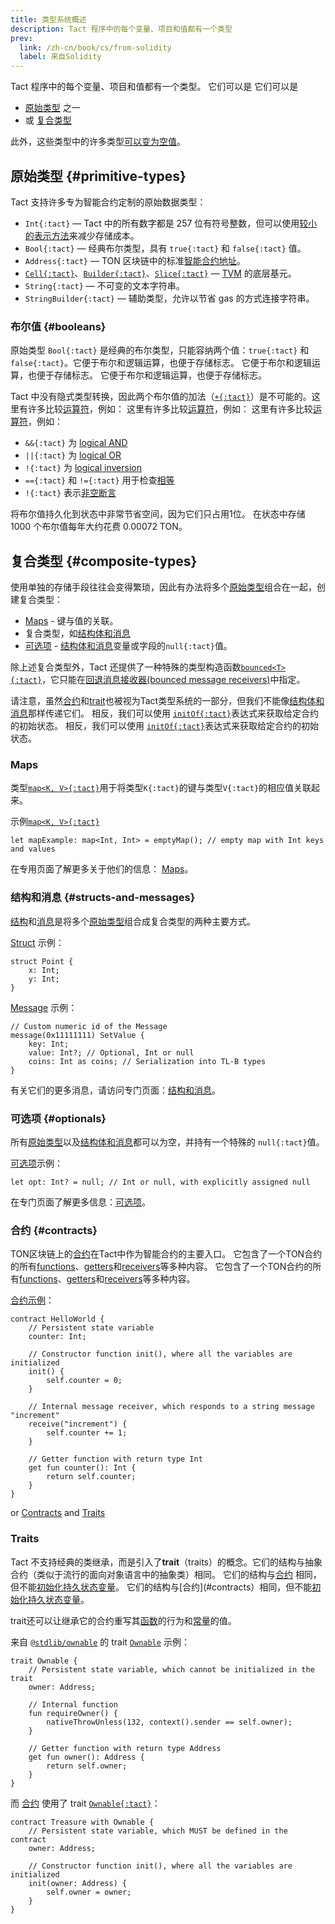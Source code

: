 ```yaml
---
title: 类型系统概述
description: Tact 程序中的每个变量、项目和值都有一个类型
prev:
  link: /zh-cn/book/cs/from-solidity
  label: 来自Solidity
---
```


Tact 程序中的每个变量、项目和值都有一个类型。 它们可以是 它们可以是

- [原始类型](#primitive-types) 之一
- 或 [复合类型](#composite-types)

此外，这些类型中的许多类型[可以变为空值](#optionals)。

## 原始类型 {#primitive-types}

Tact 支持许多专为智能合约定制的原始数据类型：

- `Int{:tact}` — Tact 中的所有数字都是 257 位有符号整数，但可以使用[较小的表示方法](/zh-cn/book/integers#serialization)来减少存储成本。
- `Bool{:tact}` — 经典布尔类型，具有 `true{:tact}` 和 `false{:tact}` 值。
- `Address{:tact}` — TON 区块链中的标准[智能合约地址](https://docs.ton.org/learn/overviews/addresses#address-of-smart-contract)。
- [`Cell{:tact}`](/zh-cn/book/cells#cells)、[`Builder{:tact}`](/zh-cn/book/cells#builders)、[`Slice{:tact}`](/zh-cn/book/cells#slices) — [TVM][tvm] 的底层基元。
- `String{:tact}` — 不可变的文本字符串。
- `StringBuilder{:tact}` — 辅助类型，允许以节省 gas 的方式连接字符串。

[tvm]: https://docs.ton.org/learn/tvm-instructions/tvm-overview

### 布尔值 {#booleans}

原始类型 `Bool{:tact}` 是经典的布尔类型，只能容纳两个值：`true{:tact}` 和 `false{:tact}`。它便于布尔和逻辑运算，也便于存储标志。 它便于布尔和逻辑运算，也便于存储标志。 它便于布尔和逻辑运算，也便于存储标志。

Tact 中没有隐式类型转换，因此两个布尔值的加法（[`+{:tact}`](/zh-cn/book/operators#binary-add)）是不可能的。这里有许多比较[运算符](/zh-cn/book/operators)，例如： 这里有许多比较[运算符](/zh-cn/book/operators)，例如： 这里有许多比较[运算符](/book/operators)，例如：

- `&&{:tact}` 为 [logical AND](/zh-cn/book/operators#binary-logical-and)
- `||{:tact}` 为 [logical OR](/zh-cn/book/operators#binary-logical-or)
- `!{:tact}` 为 [logical inversion](/zh-cn/book/operators#unary-inverse)
- `=={:tact}` 和 `!={:tact}` 用于检查[相等](/zh-cn/book/operators#binary-equality)
- `!{:tact}` 表示[非空断言](/zh-cn/book/optionals)

将布尔值持久化到状态中非常节省空间，因为它们只占用1位。 在状态中存储 1000 个布尔值每年大约花费 $0.00072$ TON。

## 复合类型 {#composite-types}

使用单独的存储手段往往会变得繁琐，因此有办法将多个[原始类型](#primitive-types)组合在一起，创建复合类型：

- [Maps](#maps) - 键与值的关联。
- 复合类型，如[结构体和消息](#structs-and-messages)
- [可选项](#optionals) - [结构体和消息](#structs-and-messages)变量或字段的`null{:tact}`值。

除上述复合类型外，Tact 还提供了一种特殊的类型构造函数[`bounced<T>{:tact}`](/zh-cn/book/bounced)，它只能在[回退消息接收器(bounced message receivers)](/zh-cn/book/bounced)中指定。

请注意，虽然[合约](#contracts)和[trait](#traits)也被视为Tact类型系统的一部分，但我们不能像[结构体和消息](#structs-and-messages)那样传递它们。 相反，我们可以使用 [`initOf{:tact}`](/zh-cn/book/expressions#initof)表达式来获取给定合约的初始状态。 相反，我们可以使用 [`initOf{:tact}`](/book/expressions#initof)表达式来获取给定合约的初始状态。

### Maps

类型[`map<K, V>{:tact}`][maps]用于将类型`K{:tact}`的键与类型`V{:tact}`的相应值关联起来。

示例[`map<K, V>{:tact}`][maps]

```tact
let mapExample: map<Int, Int> = emptyMap(); // empty map with Int keys and values
```

在专用页面了解更多关于他们的信息： [Maps][maps]。

[maps]: /zh-cn/book/maps

### 结构和消息 {#structs-and-messages}

[结构][structs]和[消息][messages]是将多个[原始类型](#primitive-types)组合成复合类型的两种主要方式。

[Struct][structs] 示例：

```tact
struct Point {
    x: Int;
    y: Int;
}
```

[Message][messages] 示例：

```tact
// Custom numeric id of the Message
message(0x11111111) SetValue {
    key: Int;
    value: Int?; // Optional, Int or null
    coins: Int as coins; // Serialization into TL-B types
}
```

有关它们的更多消息，请访问专门页面：[结构和消息][s-n-m]。

[s-n-m]: /zh-cn/book/structs-and-messages
[structs]: /zh-cn/book/structs-and-messages#structs
[messages]: /zh-cn/book/structs-and-messages#messages

### 可选项 {#optionals}

所有[原始类型](#primitive-types)以及[结构体和消息](#structs-and-messages)都可以为空，并持有一个特殊的 `null{:tact}`值。

[可选项][optionals]示例：

```tact
let opt: Int? = null; // Int or null, with explicitly assigned null
```

在专门页面了解更多信息：[可选项][optionals]。

[optionals]: /zh-cn/book/optionals

### 合约 {#contracts}

TON区块链上的[合约](/zh-cn/book/contracts)在Tact中作为智能合约的主要入口。 它包含了一个TON合约的所有[functions](/zh-cn/book/functions)、[getters](/zh-cn/book/functions#getter-functions)和[receivers](/zh-cn/book/functions#receiver-functions)等多种内容。 它包含了一个TON合约的所有[functions](/book/functions)、[getters](/book/functions#getter-functions)和[receivers](/book/functions#receiver-functions)等多种内容。

[合约示例](/zh-cn/book/contracts)：

```tact
contract HelloWorld {
    // Persistent state variable
    counter: Int;

    // Constructor function init(), where all the variables are initialized
    init() {
        self.counter = 0;
    }

    // Internal message receiver, which responds to a string message "increment"
    receive("increment") {
        self.counter += 1;
    }

    // Getter function with return type Int
    get fun counter(): Int {
        return self.counter;
    }
}
```

or [Contracts](#contracts) and [Traits](#traits)

### Traits

Tact 不支持经典的类继承，而是引入了**trait**（traits）的概念。它们的结构与抽象合约（类似于流行的面向对象语言中的抽象类）相同。 它们的结构与[合约](#contracts) 相同，但不能[初始化持久状态变量](/zh-cn/book/contracts#init-function)。 它们的结构与[合约](#contracts）相同，但不能[初始化持久状态变量](/book/contracts#init-function)。

trait还可以让继承它的合约重写其[函数](/zh-cn/book/functions#virtual-and-abstract-functions)的行为和[常量](/zh-cn/book/constants#virtual-and-abstract-constants)的值。

来自 [`@stdlib/ownable`](/zh-cn/ref/stdlib-ownable) 的 trait [`Ownable`](/zh-cn/ref/stdlib-ownable#ownable) 示例：

```tact
trait Ownable {
    // Persistent state variable, which cannot be initialized in the trait
    owner: Address;

    // Internal function
    fun requireOwner() {
        nativeThrowUnless(132, context().sender == self.owner);
    }

    // Getter function with return type Address
    get fun owner(): Address {
        return self.owner;
    }
}
```

而 [合约](#contracts) 使用了 trait [`Ownable{:tact}`](/zh-cn/ref/stdlib-ownable#ownable)：

```tact
contract Treasure with Ownable {
    // Persistent state variable, which MUST be defined in the contract
    owner: Address;

    // Constructor function init(), where all the variables are initialized
    init(owner: Address) {
        self.owner = owner;
    }
}
```
